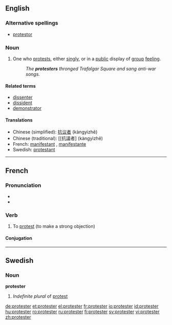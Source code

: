==English==

===Alternative spellings===
* [[protestor]]

===Noun===
{{en-noun}}

# One who [[protest]]s, either [[singly]], or in a [[public]] display of [[group]] [[feeling]].
#: ''The '''protesters''' thronged Trafalgar Square and sang anti-war songs.''

====Related terms====
* [[dissenter]]
* [[dissident]]
* [[demonstrator]]

====Translations====
* Chinese (simplified): [[抗议者]] (kàngyìzhě)
* Chinese (traditional): [[抗議者] (kàngyìzhě) 
* French: [[manifestant]] {{m}}, [[manifestante]] {{f}}
* Swedish: [[protestant]]

----

==French==

===Pronunciation===
* {{IPA|/pʁɔ.tɛs.te/|lang=fr}}
* {{audio|Fr-protester.ogg|protester}}

===Verb===
{{infl|fr|verb}}

# To [[protest]] (to make a strong objection)

====Conjugation====
{{fr-conj-er|protest|avoir}}

{{tbot entry|French|protest|2008|April|fr}}

----

==Swedish==

===Noun===
'''protester'''

# ''Indefinite plural'' of [[protest#Swedish|protest]]

[[de:protester]]
[[et:protester]]
[[el:protester]]
[[fr:protester]]
[[io:protester]]
[[id:protester]]
[[hu:protester]]
[[ro:protester]]
[[ru:protester]]
[[fi:protester]]
[[sv:protester]]
[[vi:protester]]
[[zh:protester]]